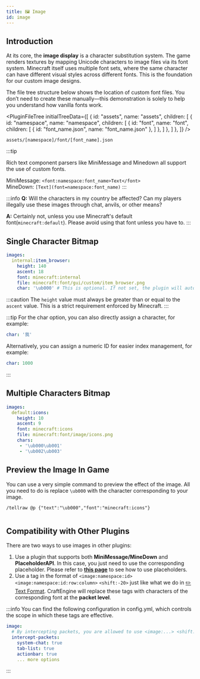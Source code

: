 ```yaml
---
title: 🖼️ Image
id: image
---
```



## Introduction

At its core, the **image display** is a character substitution system. The game renders textures by mapping Unicode characters to image files via its font system. Minecraft itself uses multiple font sets, where the same character can have different visual styles across different fonts. This is the foundation for our custom image designs.

The file tree structure below shows the location of custom font files. You don’t need to create these manually—this demonstration is solely to help you understand how vanilla fonts work.

<PluginFileTree
  initialTreeData={[
    {
      id: "assets",
      name: "assets",
      children: [
        {
          id: "namespace",
          name: "namespace",
          children: [
            {
              id: "font",
              name: "font",
              children: [
                  {
                    id: "font_name.json",
                    name: "font_name.json"
                  },
              ]
            },
          ]
        },
      ]
    },
  ]}
/>

```
assets/[namespace]/font/[font_name].json
```

:::tip

Rich text component parsers like MiniMessage and Minedown all support the use of custom fonts.

MiniMessage: `<font:namespace:font_name>Text</font>`\
MineDown: `[Text](font=namespace:font_name)`
:::

:::info
**Q:** Will the characters in my country be affected? 
Can my players illegally use these images through chat, anvils, or other means?

**A:** Certainly not, unless you use Minecraft's default font(`minecraft:default`). Please avoid using that font unless you have to.
:::

## Single Character Bitmap

```yaml
images:
  internal:item_browser:
    height: 140
    ascent: 18
    font: minecraft:internal
    file: minecraft:font/gui/custom/item_browser.png
    char: '\ub000' # This is optional. If not set, the plugin will automatically assign one for you.
```

:::caution
The `height` value must always be greater than or equal to the `ascent` value. This is a strict requirement enforced by Minecraft.
:::

:::tip
For the char option, you can also directly assign a character, for example:

```yaml
char: '我'
```

Alternatively, you can assign a numeric ID for easier index management, for example:

```yaml
char: 1000
```

:::

## Multiple Characters Bitmap

```yaml
images:
  default:icons:
    height: 10
    ascent: 9
    font: minecraft:icons
    file: minecraft:font/image/icons.png
    chars:
     - '\ub000\ub001'
     - '\ub002\ub003'
```

## Preview the Image In Game

You can use a very simple command to preview the effect of the image. All you need to do is replace `\ub000` with the character corresponding to your image.

```
/tellraw @p {"text":"\ub000","font":"minecraft:icons"}
```

<div style={{textAlign: 'center'}}>
  <img src={require('/img/image_1.png').default} alt="" />
</div>

## Compatibility with Other Plugins

There are two ways to use images in other plugins:

1. Use a plugin that supports both **MiniMessage/MineDown** and **PlaceholderAPI**. In this case, you just need to use the corresponding placeholder. Please refer to [**this page**](../compatibility/placeholderapi.mdx) to see how to use placeholders.
2. Use a tag in the format of `<image:namespace:id>` `<image:namespace:id:row:column>` `<shift:-20>` just like what we do in [✏️ Text Format](../reference/text_format.mdx). CraftEngine will replace these tags with characters of the corresponding font at the **packet level**.

:::info
You can find the following configuration in config.yml, which controls the scope in which these tags are effective.

```yaml
image:
  # By intercepting packets, you are allowed to use <image:...> <shift:...> in other plugins
  intercept-packets:
    system-chat: true
    tab-list: true
    actionbar: true
    ... more options
```
:::